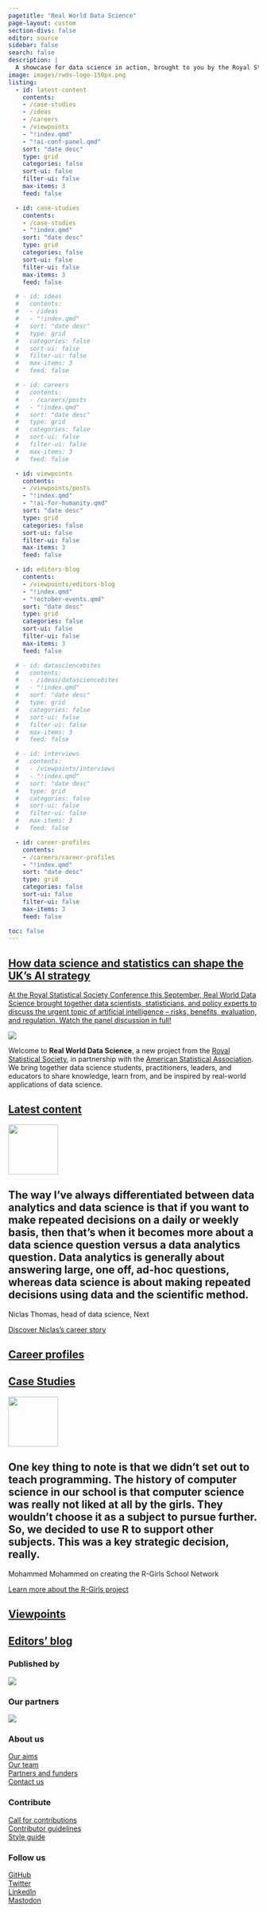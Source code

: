 ```yaml
---
pagetitle: "Real World Data Science"
page-layout: custom
section-divs: false
editor: source
sidebar: false
search: false
description: | 
  A showcase for data science in action, brought to you by the Royal Statistical Society in partnership with the American Statistical Association.
image: images/rwds-logo-150px.png
listing:
  - id: latest-content
    contents: 
    - /case-studies
    - /ideas
    - /careers
    - /viewpoints
    - "!index.qmd"
    - "!ai-conf-panel.qmd"
    sort: "date desc"
    type: grid
    categories: false
    sort-ui: false
    filter-ui: false
    max-items: 3
    feed: false

  - id: case-studies
    contents: 
    - /case-studies
    - "!index.qmd"
    sort: "date desc"
    type: grid
    categories: false
    sort-ui: false
    filter-ui: false
    max-items: 3
    feed: false

  # - id: ideas
  #   contents: 
  #   - /ideas
  #   - "!index.qmd"
  #   sort: "date desc"
  #   type: grid
  #   categories: false
  #   sort-ui: false
  #   filter-ui: false
  #   max-items: 3
  #   feed: false

  # - id: careers
  #   contents: 
  #   - /careers/posts
  #   - "!index.qmd"
  #   sort: "date desc"
  #   type: grid
  #   categories: false
  #   sort-ui: false
  #   filter-ui: false
  #   max-items: 3
  #   feed: false

  - id: viewpoints
    contents: 
    - /viewpoints/posts
    - "!index.qmd"
    - "!ai-for-humanity.qmd"
    sort: "date desc"
    type: grid
    categories: false
    sort-ui: false
    filter-ui: false
    max-items: 3
    feed: false

  - id: editors-blog
    contents: 
    - /viewpoints/editors-blog
    - "!index.qmd"
    - "!october-events.qmd"
    sort: "date desc"
    type: grid
    categories: false
    sort-ui: false
    filter-ui: false
    max-items: 3
    feed: false

  # - id: datasciencebites
  #   contents: 
  #   - /ideas/datasciencebites
  #   - "!index.qmd"
  #   sort: "date desc"
  #   type: grid
  #   categories: false
  #   sort-ui: false
  #   filter-ui: false
  #   max-items: 3
  #   feed: false

  # - id: interviews
  #   contents: 
  #   - /viewpoints/interviews
  #   - "!index.qmd"
  #   sort: "date desc"
  #   type: grid
  #   categories: false
  #   sort-ui: false
  #   filter-ui: false
  #   max-items: 3
  #   feed: false

  - id: career-profiles
    contents: 
    - /careers/career-profiles
    - "!index.qmd"
    sort: "date desc"
    type: grid
    categories: false
    sort-ui: false
    filter-ui: false
    max-items: 3
    feed: false

toc: false
---
```

::: {.content-container}
::: {.top-story .purple-background}
<a href="/viewpoints/editors-blog/posts/2023/10/30/ai-conf-panel.qmd">

::: grid
::: {.g-col-12 .g-col-lg-4 .top-story-text}
## How data science and statistics can shape the UK's AI strategy
At the Royal Statistical Society Conference this September, Real World Data Science brought together data scientists, statisticians, and policy experts to discuss the urgent topic of artificial intelligence -- risks, benefits, evaluation, and regulation. Watch the panel discussion in full!  
:::
::: {.g-col-12 .g-col-lg-8 .top-story-img}
![](viewpoints/editors-blog/posts/2023/10/30/images/panel.png)
:::
:::

</a>

:::
:::

::: {.header-text} 
::: {.content-container}
::: {.header-block}
Welcome to **Real World Data Science**, a new project from the [Royal Statistical Society](https://rss.org.uk/), in partnership with the [American Statistical Association](https://www.amstat.org/). We bring together data science students, practitioners, leaders, and educators to share knowledge, learn from, and be inspired by real-world applications of data science.
:::
:::
:::

::: {.content-container}
::: {.listing-block}
<a href="latest-content.qmd">

## Latest content 
</a>

::: {#latest-content}
:::

:::
:::

::: {.pullout-text}
::: {.pullout-container}
::: {.pullout-block .black-background}
![](images/quote-purple.png){width="100px"}

## The way I’ve always differentiated between data analytics and data science is that if you want to make repeated decisions on a daily or weekly basis, then that’s when it becomes more about a data science question versus a data analytics question. Data analytics is generally about answering large, one off, ad-hoc questions, whereas data science is about making repeated decisions using data and the scientific method.
Niclas Thomas, head of data science, Next

::: {.button}
[Discover Niclas's career story](careers/career-profiles/posts/2023/10/04/niclas-thomas.qmd)
:::

:::
:::
:::

::: {.content-container}
::: {.listing-block}
<a href="careers/career-profiles/index.qmd">

## Career profiles 
</a>

::: {#career-profiles}
:::

:::
:::

::: {.content-container}
::: {.listing-block}
<a href="case-studies/index.qmd">

## Case Studies
</a> 

::: {#case-studies}
:::

:::
:::

::: {.pullout-text}
::: {.pullout-container}
::: {.pullout-block .black-background}
![](images/quote-purple.png){width="100px"}

## One key thing to note is that we didn’t set out to teach programming. The history of computer science in our school is that computer science was really not liked at all by the girls. They wouldn’t choose it as a subject to pursue further. So, we decided to use R to support other subjects. This was a key strategic decision, really.
Mohammed Mohammed on creating the R-Girls School Network

::: {.button}
[Learn more about the R-Girls project](viewpoints/interviews/posts/2023/09/25/rgirls-interview.qmd)
:::

:::
:::
:::

::: {.content-container}
::: {.listing-block}
<a href="viewpoints/index.qmd">

## Viewpoints
</a> 

::: {#viewpoints}
:::

:::
:::

::: {.content-container}
::: {.listing-block}
<a href="viewpoints/editors-blog/index.qmd">

## Editors' blog 
</a>

::: {#editors-blog}
:::

:::
:::

::: {.footer-text}
::: {.footer-container .black-background}
::: {.footer-block}
::: grid


::: {.g-col-12 .g-col-md-3}
### Published by
[![](images/rss-logo-footer.png){fig-align="left"}](https://rss.org.uk/)
:::
::: {.g-col-12 .g-col-md-2}
### Our partners
[![](images/asa-logo-footer.png){fig-align="left"}](https://www.amstat.org/)
:::
::: {.g-col-12 .g-col-md-1}
:::
::: {.g-col-12 .g-col-md-2}
### About us
[Our aims](about-rwds.qmd)\
[Our team](/viewpoints/editors-blog/posts/2022/10/18/meet-the-team.qmd)\
[Partners and funders](rwds-partners.qmd)\
[Contact us](contact.qmd)
:::
::: {.g-col-12 .g-col-md-2}
### Contribute
[Call for contributions](/contributor-docs/call-for-contributions.qmd)\
[Contributor guidelines](/contributor-docs/contributor-guidelines.qmd)\
[Style guide](/contributor-docs/style-guide.qmd)
:::
::: {.g-col-12 .g-col-md-2}
### Follow us
[GitHub](https://github.com/realworlddatascience)\
[Twitter](https://twitter.com/rwdatasci)\
[LinkedIn](https://www.linkedin.com/showcase/rss-real-world-data-science)\
[Mastodon](https://fosstodon.org/@rwdatasci)\
:::

<!-- ::: {.g-col-12 .g-col-md-12}
### Our partners
logos to go here
::: -->

:::
:::
:::
:::
